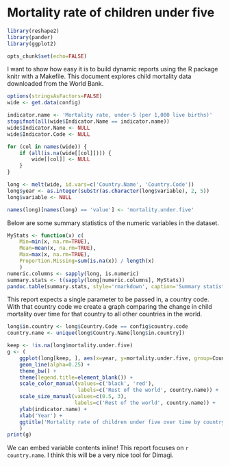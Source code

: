 # Mortality rate of children under five

```r
library(reshape2)
library(pander)
library(ggplot2)

opts_chunk$set(echo=FALSE)
```

I want to show how easy it is to build dynamic reports using the R package knitr with a Makefile. This document explores child mortality data downloaded from the World Bank.

```r
options(stringsAsFactors=FALSE)
wide <- get.data(config)

indicator.name <- 'Mortality rate, under-5 (per 1,000 live births)'
stopifnot(all(wide$Indicator.Name == indicator.name))
wide$Indicator.Name <- NULL
wide$Indicator.Code <- NULL

for (col in names(wide)) {
    if (all(is.na(wide[[col]]))) {
        wide[[col]] <- NULL
    }
}

long <- melt(wide, id.vars=c('Country.Name', 'Country.Code'))
long$year <- as.integer(substr(as.character(long$variable), 2, 5))
long$variable <- NULL

names(long)[names(long) == 'value'] <- 'mortality.under.five'
```

Below are some summary statistics of the numeric variables in the dataset.

```r
MyStats <- function(x) c(
    Min=min(x, na.rm=TRUE),
    Mean=mean(x, na.rm=TRUE),
    Max=max(x, na.rm=TRUE),
    Proportion.Missing=sum(is.na(x)) / length(x)
    )
numeric.columns <- sapply(long, is.numeric)
summary.stats <- t(sapply(long[numeric.columns], MyStats))
pandoc.table(summary.stats, style='rmarkdown', caption='Summary statistics', split.tables=Inf)
```

This report expects a single parameter to be passed in, a country code. With that country code we create a graph comparing the change in child mortality over time for that country to all other countries in the world.

```r
long$in.country <- long$Country.Code == config$country.code
country.name <- unique(long$Country.Name[long$in.country])

keep <- !is.na(long$mortality.under.five)
g <- (
    ggplot(long[keep, ], aes(x=year, y=mortality.under.five, group=Country.Code, color=in.country, size=in.country)) +
    geom_line(alpha=0.25) +
    theme_bw() +
    theme(legend.title=element_blank()) +
    scale_color_manual(values=c('black', 'red'),
                       labels=c('Rest of the world', country.name)) + 
    scale_size_manual(values=c(0.5, 3),
                      labels=c('Rest of the world', country.name)) +
    ylab(indicator.name) +
    xlab('Year') +
    ggtitle('Mortality rate of children under five over time by country')
    )
print(g)
```

We can embed variable contents inline! This report focuses on `r country.name`. I think this will be a very nice tool for Dimagi.
